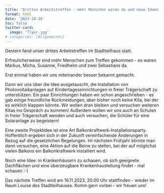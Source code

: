 ```yaml
---
title: 'Drittes Arbeitstreffen - mehr Menschen waren da und neue Ideen'
format: html
date: '2023-10-18'
toc: false
twitter-card:
  image: 'flyer.jpg'
# categories: [Allgemeines]
---
```


Gestern fand unser drittes Arbeitstreffen im Stadtteilhaus statt. 

Erfreulicherweise sind mehr Menschen zum Treffen gekommen - es waren Markus, Micha, Susanne, Friedhelm und zwei Sebastians da.

Erst einmal haben wir uns miteinander besser bekannt gemacht.

Dann wir uns über die Idee ausgetauscht, die Installation von Photovoltaikanlagen auf Kindertageseinrichtungen in freier Trägerschaft zu unterstützen. Ein paar Einrichtungen haben wir schon angeschrieben - es gab einige freundliche Rückmeldungen, aber bisher noch keine Kita, bei der es wirklich klappen könnte. Wir wollen dran bleiben und versuchen weiteren Kitas ins Gespräch zu kommen! Außerdem wollen wir uns auch an Schulen in freier Trägerschaft wenden und auch versuchen, die Schüler für eine Solaranlage zu begeistern!

Eine zweite Projektidee ist eine Art Balkonkraftwerk-Installationsparty. Hoffentlich ergeben sich in der Zukunft vereinfachende Änderungen in Bezug auf die gesetzlichen Regelungen. Im nächsten Frühjahr könnte man dann versuchen, eine Aktion auf die Beine zu stellen, bei der auf möglichst vielen Balkons ein Balkonkraftwerk installiert wird. 

Noch eine Idee: in Krankenhäusern zu schauen, ob sich geeignete Dachflächen und eine überzeugbare Krankenhausleitung findet - mal schauen :-)

Das nächste Treffen wird am 16.11.2023, 20:00 Uhr stattfinden - wieder im Raum Louise des Stadtteilhauses. Komm gern vorbei - wir freuen uns!

